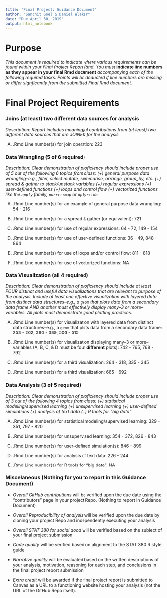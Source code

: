 ```yaml
---
title: 'Final Project: Guidance Document'
author: "Sanchit Goel & Daniel Wlaker"
date: "Due April 30, 2019"
output: html_notebook
---
```


# Purpose

*This document is required to indicate where various requirements can be found within your Final Project Report Rmd.  You must* **indicate line numbers as they appear in your final Rmd document** *accompanying each of the following required tasks. Points will be deducted if line numbers are missing or differ signficantly from the submitted Final Rmd document.*  


# Final Project Requirements

### Joins (at least) two different data sources for analysis

*Description: Report includes meaningful contributions from (at least) two different data sources that are JOINED for the analysis*

(A) .Rmd Line number(s) for join operation: 223



### Data Wrangling (5 of 6 required)
*Description: Clear demonstration of proficiency should include proper use of 5 out of the following 6 topics from class: (+) general purpose data wrangling--e.g., filter, select mutate, summarise, arrange, group_by, etc. (+) spread & gather to stack/unstack variables (+) regular expressions (+) user-defined functions (+) loops and control flow (+) vectorized functions like the `apply` family, `purrr::map` or `dplyr::do`*

(A) .Rmd Line number(s) for an example of general purpose data wrangling: 54 - 216


(B) .Rmd Line number(s) for a spread & gather (or equivalent): 721


(C) .Rmd Line number(s) for use of regular expressions: 64 - 72, 149 - 154


(D) .Rmd Line number(s) for use of user-defined functions: 36 - 49, 848 - 864


(E) .Rmd Line number(s) for use of loops and/or control flow: 811 - 818


(F) .Rmd Line number(s) for use of vectorized functions: NA


### Data Visualization (all 4 required)

*Description: Clear demonstration of proficiency should include at least FOUR distinct and useful data visualizations that are relevant to purpose of the analysis. Include at least one effective visualization with layered data from distinct data structures--e.g., a `geom` that plots data from a secondary data frame AND another must effectively display many--3 or more--variables. All plots must demonstrate good plotting practices.*

(A) .Rmd Line number(s) for visualization with layered data from distinct data structures--e.g., a `geom` that plots data from a secondary data frame: 253 - 262, 380 - 389, 506 - 515


(B) .Rmd Line number(s) for visualization displaying many--3 or more--variables (A, B, C, & D must be four **different** plots): 742 - 765, 768 - 792


(C) .Rmd Line number(s) for a third visualization: 264 - 318, 335 - 345


(D) .Rmd Line number(s) for a third visualization: 665 - 692




### Data Analysis (3 of 5 required)

*Description: Clear demonstration of proficiency should include proper use of 3 out of the following 4 topics from class: (+) statistical modeling/supervised learning (+) unsupervised learning (+) user-defined simulations (+) analysis of text data (+) R tools for "big data"*

(A) .Rmd Line number(s) for statistical modeling/supervised learning:  329 - 351, 797 - 820


(B) .Rmd Line number(s) for unsupervised learning: 354 - 372, 826 - 843


(C) .Rmd Line number(s) for user-defined simulation(s): 846 - 899


(D) .Rmd Line number(s) for analysis of text data: 226 - 244


(E) .Rmd Line number(s) for R tools for "big data": NA




### Miscelaneous (Nothing for you to report in this Guidance Document)
- *Overall GitHub contributions* will be verified upon the due date using the "contributors" page in your project Repo.  (Nothing to report in Guidance Document)

- *Overall Reproducibility of analysis* will be verified upon the due date by cloning your project Repo and independently executing your analysis

- *Overall STAT 380 for social good* will be verified based on the subject of your final project submission

- *Code quality* will be verified based on alignment to the STAT 380 R style guide

- *Narrative quality* will be evaluated based on the written descriptions of your analysis, motivation, reasoning for each step, and conclusions in the final project report submission

- *Extra credit* will be awarded if the final project report is submitted to Canvas as a URL to a functioning website hosting your analysis (not the URL of the GitHub Repo itself).
